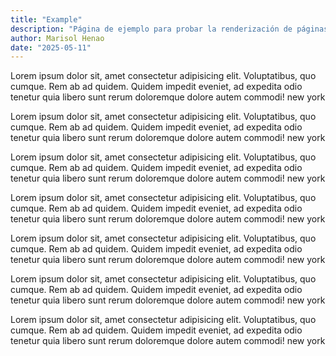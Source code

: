 ```yaml
---
title: "Example"
description: "Página de ejemplo para probar la renderización de páginas dinámicas."
author: Marisol Henao
date: "2025-05-11"
---
```



<Slug>
Lorem ipsum dolor sit, amet consectetur adipisicing elit. Voluptatibus, quo cumque. Rem ab ad quidem. Quidem impedit eveniet, ad expedita odio tenetur quia libero sunt rerum doloremque dolore autem commodi! new york

Lorem ipsum dolor sit, amet consectetur adipisicing elit. Voluptatibus, quo cumque. Rem ab ad quidem. Quidem impedit eveniet, ad expedita odio tenetur quia libero sunt rerum doloremque dolore autem commodi! new york

Lorem ipsum dolor sit, amet consectetur adipisicing elit. Voluptatibus, quo cumque. Rem ab ad quidem. Quidem impedit eveniet, ad expedita odio tenetur quia libero sunt rerum doloremque dolore autem commodi! new york

Lorem ipsum dolor sit, amet consectetur adipisicing elit. Voluptatibus, quo cumque. Rem ab ad quidem. Quidem impedit eveniet, ad expedita odio tenetur quia libero sunt rerum doloremque dolore autem commodi! new york

Lorem ipsum dolor sit, amet consectetur adipisicing elit. Voluptatibus, quo cumque. Rem ab ad quidem. Quidem impedit eveniet, ad expedita odio tenetur quia libero sunt rerum doloremque dolore autem commodi! new york

Lorem ipsum dolor sit, amet consectetur adipisicing elit. Voluptatibus, quo cumque. Rem ab ad quidem. Quidem impedit eveniet, ad expedita odio tenetur quia libero sunt rerum doloremque dolore autem commodi! new york

Lorem ipsum dolor sit, amet consectetur adipisicing elit. Voluptatibus, quo cumque. Rem ab ad quidem. Quidem impedit eveniet, ad expedita odio tenetur quia libero sunt rerum doloremque dolore autem commodi! new york

</Slug>
